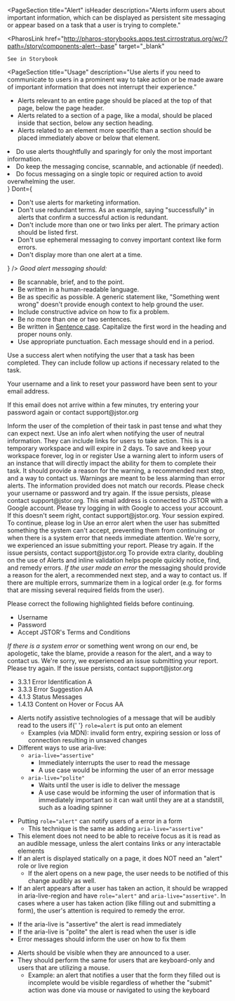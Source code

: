 
<PageSection
  title="Alert"
  isHeader
  description="Alerts inform users about important information, which can be displayed as persistent site
  messaging or appear based on a task that a user is trying to complete."
>
  <PharosLink
    href="http://pharos-storybooks.apps.test.cirrostratus.org/wc/?path=/story/components-alert--base"
    target="_blank"
  >
    See in Storybook
  </PharosLink>
</PageSection>

<PageSection
  title="Usage"
  description="Use alerts if you need to communicate to users in a prominent way to take action or be made aware of important information that does not interrupt their experience."
>
  <PageSection subSectionLevel={1} title="Appropriate placement">
    <ul>
      <li>
        Alerts relevant to an entire page should be placed at the top of that page, below the page
        header.
      </li>
      <li>
        Alerts related to a section of a page, like a modal, should be placed inside that section,
        below any section heading.
      </li>
      <li>
        Alerts related to an element more specific than a section should be placed immediately above
        or below that element.
      </li>
    </ul>
    <PageSection
      subSectionLevel={2}
      title="Transition"
      description="When displaying an alert, push the content below it down (could be the page content below or the section content)."
    ></PageSection>
  </PageSection>
</PageSection>

<PageSection title="Best practices">
  <BestPractices
    Do={
      <ul>
        <li>Do use alerts thoughtfully and sparingly for only the most important information.</li>
        <li>Do keep the messaging concise, scannable, and actionable (if needed).</li>
        <li>
          Do focus messaging on a single topic or required action to avoid overwhelming the user.
        </li>
      </ul>
    }
    Dont={
      <ul>
        <li>Don't use alerts for marketing information.</li>
        <li>
          Don't use redundant terms. As an example, saying "successfully" in alerts that confirm a
          successful action is redundant.
        </li>
        <li>
          Don't include more than one or two links per alert. The primary action should be listed
          first.
        </li>
        <li>Don't use ephemeral messaging to convey important context like form errors.</li>
        <li>Don't display more than one alert at a time.</li>
      </ul>
    }
  />
</PageSection>

<PageSection title="Content guidelines">
  <em>Good alert messaging should:</em>
  <ul>
    <li>Be scannable, brief, and to the point.</li>
    <li>Be written in a human-readable language.</li>
    <li>
      Be as specific as possible. A generic statement like, "Something went wrong" doesn't provide
      enough context to help ground the user.
    </li>
    <li>Include constructive advice on how to fix a problem.</li>
    <li>Be no more than one or two sentences.</li>
    <li>
      Be written in <u>Sentence case</u>. Capitalize the first word in the heading and proper nouns
      only.
    </li>
    <li>Use appropriate punctuation. Each message should end in a period.</li>
  </ul>
</PageSection>

<PageSection title="Variants">
  <PageSection title="Success" subSectionLevel={1}>
    Use a success alert when notifying the user that a task has been completed. They can include
    follow up actions if necessary related to the task.
    <Canvas>
      <PharosAlert status="success">
        <p className="alert-example__content">
          Your username and a link to reset your password have been sent to your email address.
        </p>
        <p className="alert-example__content">
          If this email does not arrive within a few minutes,
          <PharosLink href="#">try entering your password again</PharosLink> or contact
          <PharosLink href="#">support@jstor.org</PharosLink>
        </p>
      </PharosAlert>
    </Canvas>
    <PageSection title="Messaging" subSectionLevel={2}>
      Inform the user of the completion of their task in past tense and what they can expect next.
    </PageSection>
  </PageSection>
  <PageSection title="Informational" subSectionLevel={1}>
    Use an info alert when notifying the user of neutral information. They can include links for
    users to take action.
    <Canvas>
      <PharosAlert status="info">
        This is a temporary workspace and will expire in 2 days. To save and keep your workspace
        forever, <PharosLink href="#">log in</PharosLink> or
        <PharosLink href="#">register</PharosLink>
      </PharosAlert>
    </Canvas>
  </PageSection>
  <PageSection title="Warning" subSectionLevel={1}>
    Use a warning alert to inform users of an instance that will directly impact the ability for
    them to complete their task. It should provide a reason for the warning, a recommended next
    step, and a way to contact us. Warnings are meant to be less alarming than error alerts.
    <Canvas>
      <PharosAlert status="warning">
        The information provided does not match our records. Please check your username or password
        and try again. If the issue persists, please contact
        <PharosLink href="#">support@jstor.org</PharosLink>.
      </PharosAlert>
    </Canvas>
    <Canvas>
      <PharosAlert status="warning">
        This email address is connected to JSTOR with a Google account. Please try
        <PharosLink href="#">logging in with Google</PharosLink> to access your account. If this doesn't
        seem right, contact <PharosLink href="#">support@jstor.org</PharosLink>.
      </PharosAlert>
    </Canvas>
    <Canvas>
      <PharosAlert status="warning">
        Your session expired. To continue, please <PharosLink href="#">log in</PharosLink>
      </PharosAlert>
    </Canvas>
  </PageSection>
  <PageSection title="Error" subSectionLevel={1}>
    Use an error alert when the user has submitted something the system can't accept, preventing
    them from continuing or when there is a system error that needs immediate attention.
    <Canvas>
      <PharosAlert status="error">
        We're sorry, we experienced an issue submitting your report. Please try again. If the issue
        persists, contact
        <PharosLink href="#" onBackground>
          support@jstor.org
        </PharosLink>
      </PharosAlert>
    </Canvas>
    To provide extra clarity, doubling on the use of Alerts and inline validation helps people
    quickly notice, find, and remedy errors.
    <PageSection title="Messaging" subSectionLevel={2}>
      <em>If the user made an error</em> the messaging should provide a reason for the alert, a
      recommended next step, and a way to contact us. If there are multiple errors, summarize them
      in a logical order (e.g. for forms that are missing several required fields from the user).
      <Canvas>
        <PharosAlert status="error">
          <p className="alert-example__content">
            Please correct the following highlighted fields before continuing.
          </p>
          <ul className="alert-example__content">
            <li>Username</li>
            <li>Password</li>
            <li>Accept JSTOR's Terms and Conditions</li>
          </ul>
        </PharosAlert>
      </Canvas>
      <em>If there is a system error</em> or something went wrong on our end, be apologetic, take
      the blame, provide a reason for the alert, and a way to contact us.
      <Canvas>
        <PharosAlert status="error">
          We're sorry, we experienced an issue submitting your report. Please try again. If the
          issue persists, contact
          <PharosLink href="#" onBackground>
            support@jstor.org
          </PharosLink>
        </PharosAlert>
      </Canvas>
    </PageSection>
  </PageSection>
</PageSection>

<PageSection title="Accessibility">
  <PageSection subSectionLevel={1} title="Relevant WCAG guidelines">
    <ul>
      <li>
        <PharosLink href="https://www.w3.org/WAI/WCAG21/Understanding/error-identification">
          3.3.1 Error Identification A
        </PharosLink>
      </li>
      <li>
        <PharosLink href="https://www.w3.org/WAI/WCAG21/Understanding/error-suggestion">
          3.3.3 Error Suggestion AA
        </PharosLink>
      </li>
      <li>
        <PharosLink href="https://www.w3.org/WAI/WCAG21/Understanding/status-messages.html">
          4.1.3 Status Messages
        </PharosLink>
      </li>
      <li>
        <PharosLink href="https://www.w3.org/WAI/WCAG21/Understanding/status-messages.html">
          1.4.13 Content on Hover or Focus AA
        </PharosLink>
      </li>
    </ul>
  </PageSection>
  <PageSection subSectionLevel={1} title="Importance">
    <ul>
      <li>
        Alerts notify assistive technologies of a message that will be audibly read to the users if{' '}
        <code>role=alert</code> is put onto an element
        <ul>
          <li>
            Examples (via MDN): invalid form entry, expiring session or loss of connection resulting
            in unsaved changes
          </li>
        </ul>
      </li>
      <li>
        Different ways to use aria-live:
        <ul>
          <li>
            <code>aria-live="assertive"</code>
            <ul>
              <li>Immediately interrupts the user to read the message</li>
              <li>A use case would be informing the user of an error message</li>
            </ul>
          </li>
          <li>
            <code>aria-live="polite" </code>
            <ul>
              <li>Waits until the user is idle to deliver the message</li>
              <li>
                A use case would be informing the user of information that is immediately important
                so it can wait until they are at a standstill, such as a loading spinner
              </li>
            </ul>
          </li>
        </ul>
      </li>
    </ul>
  </PageSection>
  <PageSection subSectionLevel={1} title="Code expectations">
    <ul>
      <li>
        Putting <code>role="alert"</code> can notify users of a error in a form
        <ul>
          <li>
            This technique is the same as adding <code>aria-live="assertive"</code>
          </li>
        </ul>
      </li>
      <li>
        This element does not need to be able to receive focus as it is read as an audible message,
        unless the alert contains links or any interactable elements
      </li>
      <li>
        If an alert is displayed statically on a page, it does NOT need an "alert" role or live
        region
        <ul>
          <li>
            If the alert opens on a new page, the user needs to be notified of this change audibly
            as well.
          </li>
        </ul>
      </li>
      <li>
        If an alert appears after a user has taken an action, it should be wrapped in
        aria-live-region and have <code>role="alert"</code> and <code>aria-live="assertive"</code>.
        In cases where a user has taken action (like filling out and submitting a form), the user's
        attention is required to remedy the error.
      </li>
    </ul>
  </PageSection>
  <PageSection subSectionLevel={1} title="Expected actions">
    <PageSection subSectionLevel={2} title="Screen reader">
      <ul>
        <li>If the aria-live is "assertive" the alert is read immediately </li>
        <li>If the aria-live is "polite" the alert is read when the user is idle</li>
        <li>Error messages should inform the user on how to fix them</li>
      </ul>
    </PageSection>
    <PageSection subSectionLevel={2} title="Keyboard">
      <ul>
        <li>Alerts should be visible when they are announced to a user.</li>
        <li>
          They should perform the same for users that are keyboard-only and users that are utilizing
          a mouse.
          <ul>
            <li>
              Example: an alert that notifies a user that the form they filled out is incomplete
              would be visible regardless of whether the "submit" action was done via mouse or
              navigated to using the keyboard
            </li>
          </ul>
        </li>
      </ul>
    </PageSection>
  </PageSection>
</PageSection>
